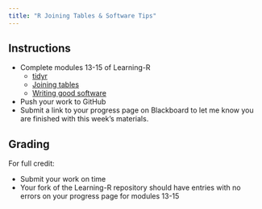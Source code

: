 ```yaml
---
title: "R Joining Tables & Software Tips"
---
```


<!--
# insert into Blackboard assignment with:
<iframe width="450" height="500" src="https://bifx552-24.github.io/CourseInfo/standalone/hw/H06R-tables-tips.html" title="R Joining Tables & Software Tips"></iframe>

Due Date: Oct 1 @ end of day
Points: 10
Display after: Sept 24 @ 5 PM
-->

## Instructions

* Complete modules 13-15 of Learning-R
  * [tidyr](https://youtu.be/hDsXKHls4c0)
  * [Joining tables](https://youtu.be/NOj_LkY_Iao)
  * [Writing good software](https://youtu.be/6XbdQwzWg0c)
* Push your work to GitHub
* Submit a link to your progress page on Blackboard to let me know you are finished with this week's materials.

## Grading

For full credit:

* Submit your work on time
* Your fork of the Learning-R repository should have entries with no errors on your progress page for modules 13-15
